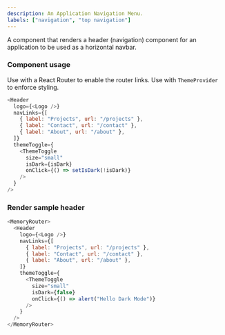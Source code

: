 ```yaml
---
description: An Application Navigation Menu.
labels: ["navigation", "top navigation"]
---
```



A component that renders a header (navigation) component for an application to be used as a horizontal navbar.

### Component usage

Use with a React Router to enable the router links.
Use with `ThemeProvider` to enforce styling.

```js
<Header
  logo={<Logo />}
  navLinks={[
    { label: "Projects", url: "/projects" },
    { label: "Contact", url: "/contact" },
    { label: "About", url: "/about" },
  ]}
  themeToggle={
    <ThemeToggle
      size="small"
      isDark={isDark}
      onClick={() => setIsDark(!isDark)}
    />
  }
/>
```

### Render sample header

```js live
<MemoryRouter>
  <Header
    logo={<Logo />}
    navLinks={[
      { label: "Projects", url: "/projects" },
      { label: "Contact", url: "/contact" },
      { label: "About", url: "/about" },
    ]}
    themeToggle={
      <ThemeToggle
        size="small"
        isDark={false}
        onClick={() => alert("Hello Dark Mode")}
      />
    }
  />
</MemoryRouter>
```
